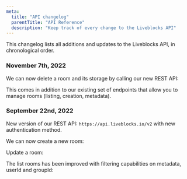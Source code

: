 ```yaml
---
meta:
  title: "API changelog"
  parentTitle: "API Reference"
  description: "Keep track of every change to the Liveblocks API"
---
```


This changelog lists all additions and updates to the Liveblocks API, in
chronological order.

### November 7th, 2022

We can now delete a room and its storage by calling our new REST API:

<EndpointBlock
  method="DELETE"
  endpoint="https://api.liveblocks.io/v2/rooms/{roomId}"
/>

This comes in addition to our existing set of endpoints that allow you to manage
rooms (listing, creation, metadata).

### September 22nd, 2022

New version of our REST API: `https://api.liveblocks.io/v2` with new
authentication method.

We can now create a new room:

<EndpointBlock method="POST" endpoint="https://api.liveblocks.io/v2/rooms" />

Update a room:

<EndpointBlock
  method="POST"
  endpoint="https://api.liveblocks.io/v2/rooms/{roomId}"
/>

The list rooms has been improved with filtering capabilities on metadata, userId
and groupId:

<EndpointBlock method="GET" endpoint="https://api.liveblocks.io/v2/rooms" />
